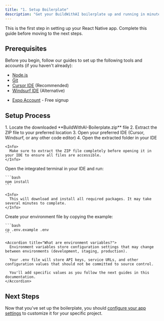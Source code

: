 ```yaml
---
title: "1. Setup Boilerplate"
description: "Get your BuildWithAI boilerplate up and running in minutes"
---
```


<Note>
  This is the first step in setting up your React Native app. Complete this guide before moving to the next steps.
</Note>

## Prerequisites

Before you begin, follow our guides to set up the following tools and accounts (if you haven't already):

<CardGroup cols={2}>
  <Card title="Required Software" icon="wrench">
    <ul className="mt-2">
      <li><a href="/quickstart/setup-nodejs"><u>Node.js</u></a></li>
      <li><a href="/quickstart/setup-git"><u>Git</u></a></li>
      <li><a href="/quickstart/setup-cursor"><u>Cursor IDE</u></a> (Recommended)</li>
      <li><a href="/quickstart/setup-windsurf"><u>Windsurf IDE</u></a> (Alternative)</li>
    </ul>
  </Card>
  
  <Card title="Required Account" icon="user">
    <ul className="mt-2">
      <li><a href="/quickstart/setup-expo-account"><u>Expo Account</u></a> - Free signup</li>
    </ul>
  </Card>
</CardGroup>

## Setup Process

<Steps>
  <Step title="Unpack the Boilerplate">
    1. Locate the downloaded **BuildWithAI-Boilerplate.zip** file
    2. Extract the ZIP file to your preferred location
    3. Open your preferred IDE (Cursor, Windsurf, or any other code editor)
    4. Open the extracted folder in your IDE

    <Info>
      Make sure to extract the ZIP file completely before opening it in your IDE to ensure all files are accessible.
    </Info>
  </Step>
  <Step title="Install Dependencies">
    Open the integrated terminal in your IDE and run:

    ```bash
    npm install
    ```

    <Info>
      This will download and install all required packages. It may take several minutes to complete.
    </Info>
  </Step>
  <Step title="Set Up Environment Variables">
    Create your environment file by copying the example:

    ```bash
    cp .env.example .env
    ```

    <Accordion title="What are environment variables?">
      Environment variables store configuration settings that may change between environments (development, staging, production).

      Your .env file will store API keys, service URLs, and other configuration values that should not be committed to source control.

      You'll add specific values as you follow the next guides in this documentation.
    </Accordion>
  </Step>
</Steps>

## Next Steps

Now that you've set up the boilerplate, you should [configure your app settings](/quickstart/app-configuration) to customize it for your specific project.